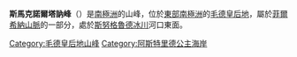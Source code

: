 {{coord|72|7|S|8|3|E|display=title}}

'''斯馬克諾爾塔訥峰'''（{{lang-en|Småknoltane Peaks}}）是[[南極洲|南極洲]]的山峰，位於[[東部南極洲|東部南極洲]]的[[毛德皇后地|毛德皇后地]]，屬於[[菲爾希納山脈|菲爾希納山脈]]的一部分，處於[[斯努格魯德冰川|斯努格魯德冰川]]河口東面。

{{DEFAULTSORT:Småknoltane Peaks}}
[[Category:毛德皇后地山峰|Category:毛德皇后地山峰]]
[[Category:阿斯特里德公主海岸|Category:阿斯特里德公主海岸]]


{{PrincessAstridCoast-geo-stub}}